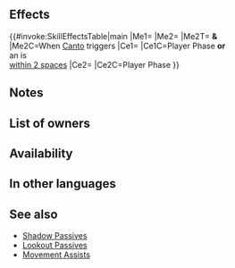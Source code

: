 {{Passive
|name=Active Lookout
|type=C
|exclusive=0
|canUseWeapon={{WeaponList|Dagger}}
|canUseMove={{MoveList|All}}
|properties=random_owner
|1name=Active Lookout
|1tagid=SID_露払い・攻め立て
|1effect=Enables【Canto (２)】.<br><br>When Canto triggers, enables unit to use 【Distant Swap】on ally (this effect is not treated as an Assist skill; if similar effects are active, this effect does not trigger).<br><br>If unit initiates combat or is within 2 spaces of an ally, grants Atk/Spd+4 to unit during combat.<br><br>If unit initiates combat, unit can make a follow-up attack before foe's next attack.<br><br>【Canto (２)】<br>After an attack, Assist skill, or structure destruction, unit can move ２ space(s).<br><br>(Unit moves according to movement type. Once per turn. Cannot attack or assist. Only highest value applied. Does not stack. After moving, if a skill that grants another action would be triggered (like with Galeforce), Canto will trigger after the granted action. Unit's base movement has no effect on movement granted. Cannot warp (using skills like Wings of Mercy) a distance greater than unit would be able to move with normal Canto movement.)<br><br>【Distant Swap】<br>Range = 2. Unit and target ally swap spaces.
|1cost=300
|1required=Lookout 3
}}
==Effects==
{{#invoke:SkillEffectsTable|main
|Me1={{Eft|Canto|2}}
|Me2={{Eft|Distant Swap}}
|Me2T={{Tgt|Unit}} '''&'''<br>{{Tgt|Target Ally}}
|Me2C=When [[Canto]] triggers
|Ce1={{Eft|Temporary buffs|Atk/Spd|4}}
|Ce1C=Player Phase '''or'''<br>an {{Tgt|Ally}} is<br>[[within 2 spaces]]
|Ce2={{Eft|Desperation}}
|Ce2C=Player Phase
}}

==Notes==
{{Canto|2}}
{{Movement skill notes|notBeforeRokkr=1}}
{{IfUnitInitiates}}
{{Temporary buffs}}
{{Follow-up before counterattack}}
==List of owners==
{{Skill Hero List}}
==Availability==
{{PassiveFocusList}}
{{PassiveDistributionList}}
{{PassiveCombatManualList}}
==In other languages==
{{OtherLanguages
|japanese=
|german=
|spanishEU=
|spanishLA=
|french=
|italian=
|chineseTW=
|portuguese=
}}
==See also==
{{See also skills|cond=(Description LIKE '%Unit and%swap spaces%' OR Description LIKE '%not treated as an Assist skill%' OR Description LIKE '%【Canto%' AND Scategory='passivec' AND Description NOT LIKE '%【Canto (１)】%for 1 turn%') AND Exclusive='1'}}
* [[Shadow Passives]]
* [[Lookout Passives]]
* [[Movement Assists]]
{{Passives Navbox|C}}